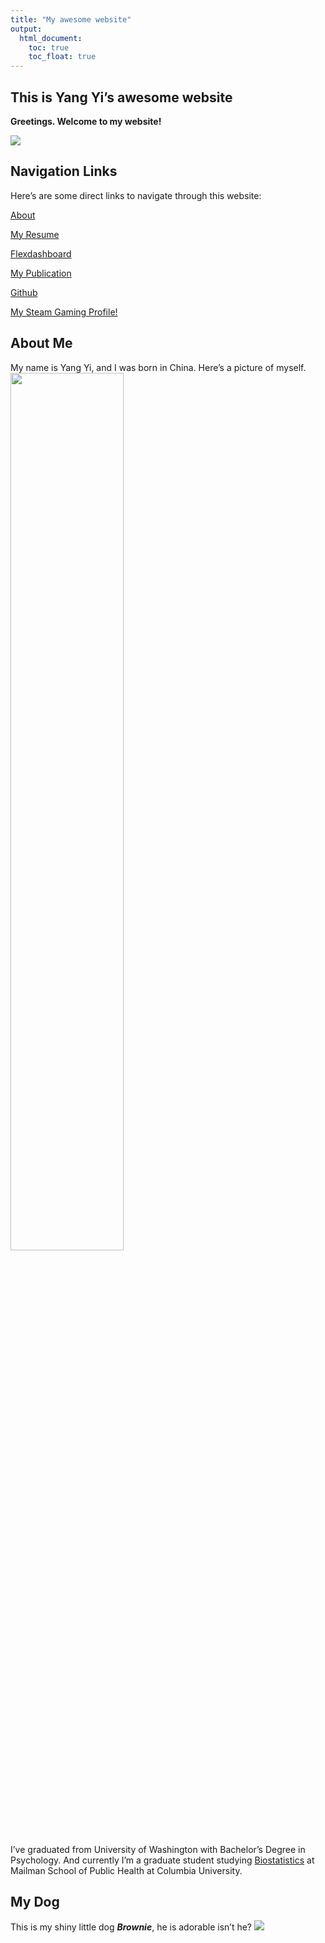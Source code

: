 ```yaml
---
title: "My awesome website"
output: 
  html_document:
    toc: true
    toc_float: true
---
```


## This is Yang Yi's awesome website

**Greetings. Welcome to my website!**

![](https://media.giphy.com/media/yrhhmre5fN2PtRujfo/giphy.gif)


## Navigation Links
Here's are some direct links to navigate through this website:

[About](about.html)

[My Resume](resume.html)

[Flexdashboard ](instacart-Dashboard.html)

[My Publication](https://www.atlantis-press.com/proceedings/ichess-21/125967250)

[Github](https://github.com/YYcolumbia/YYcolumbia.github.io)

[My Steam Gaming Profile!](https://steamcommunity.com/profiles/76561198319668430/)

## About Me
My name is Yang Yi, and I was born in China. Here's a picture of myself.
![](images/Me.jpg){width=60%}

I've graduated from University of Washington with Bachelor's Degree in Psychology. And currently I'm a graduate student studying [Biostatistics](https://www.publichealth.columbia.edu/academics/departments/biostatistics) at Mailman School of Public Health at Columbia University.

## My Dog
This is my shiny little dog **_Brownie_**, he is adorable isn't he?
![](images/Cookie.jpg)